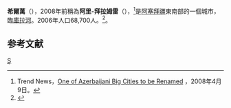 
{{Infobox settlement
| other_name = Shirvan
| native_name            = Şirvan
| type = [[阿塞拜疆行政区划|城市]]
| image_skyline          = Shirvan city.jpg
| image_seal             =
| pushpin_map = Azerbaijan
| map_caption            =  在阿塞拜疆的位置
| subdivision_type       = [[国家|国家]]
| subdivision_name       = {{flag|Azerbaijan}}
| subdivision_type1      = [[阿塞拜疆行政区划|经济区]]
| subdivision_name1 = {{tsl|en|Aran Economic Region||Aran}}
| coordinates            = {{coord|39|55|55|N|48|55|13|E|region:AZ|display=it}}
| leader_title = [[市长|市长]]
| leader_name            = Mərdan Camalov
| established_title      = 成立
| established_date       = 1954
| area_footnotes         = 
| area_total_km2 = 72.7
| population_footnotes   = <ref name="statgov">{{cite web |url=https://www.stat.gov.az/source/demoqraphy/ap/az/population_2020.zip |title=Population of Azerbaijan |author=<!--Not stated--> |date= |website=stat.gov.az |publisher=[[阿塞拜疆国家统计委员会|State Statistics Committee]] |access-date=22 February 2021 |quote= |archive-date=2020-06-30 |archive-url=https://web.archive.org/web/20200630134755/https://www.stat.gov.az/source/demoqraphy/ap/az/population_2020.zip }}</ref>
| population_as_of       = {{tsl|en|Census in Azerbaijan||2020}}
| population_total       = 87400
| population_density_km2 = auto
| timezone               = [[阿塞拜疆标准时间|AZT]]
| utc_offset             = +4
| elevation_ft           = 42
| elevation_m            = 12
| elevation_footnotes    = <ref>{{cite web | url=http://www.fallingrain.com/world/AJ/07/Sirvan.html | title=Ali Bayramli (Şirvan), Azerbaijan Page | access-date=2008-07-03 | archive-date=2022-04-10 | archive-url=https://web.archive.org/web/20220410171056/http://www.fallingrain.com/world/AJ/07/Sirvan.html }}</ref>
| website = {{URL|shirvan-ih.gov.az}}
| footnotes              = 
}}
'''希爾萬'''（{{lang-az|Şirvan}}），2008年前稱為'''阿里-拜拉姆雷'''（{{lang-az|Əli-Bayramlı}}），<ref>Trend News，[http://news.trendaz.com/index.shtml?show=templ&name=about&lang=EN One of Azerbaijani Big Cities to be Renamed] {{Wayback|url=http://news.trendaz.com/index.shtml?show=templ&name=about&lang=EN |date=20080513052955 }}，2008年4月9日。</ref>是[[阿塞拜疆|阿塞拜疆]]東南部的一個城市，臨[[庫拉河|庫拉河]]。2006年人口68,700人。<ref>{{Cite web |url=http://www.citypopulation.de/Azerbaijan.html |title=CITY POPULATION |access-date=2008-06-02 |archive-date=2012-03-05 |archive-url=https://web.archive.org/web/20120305234106/http://www.citypopulation.de/Azerbaijan.html |dead-url=no }}</ref>。

== 参考文献 ==
{{Reflist}}

{{亞塞拜然行政區劃}}
{{Authority control}}

[[Category:阿塞拜疆城市|Ş]]
{{Azerbaijan-geo-stub}}